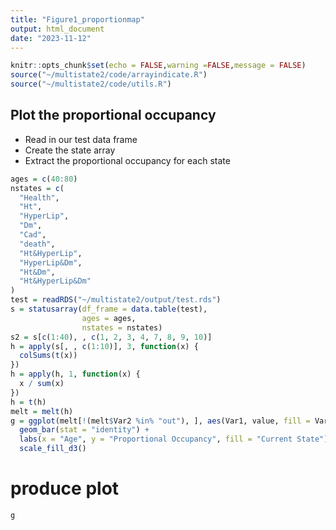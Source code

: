 ```yaml
---
title: "Figure1_proportionmap"
output: html_document
date: "2023-11-12"
---
```


```r
knitr::opts_chunk$set(echo = FALSE,warning =FALSE,message = FALSE)
source("~/multistate2/code/arrayindicate.R")
source("~/multistate2/code/utils.R")
```

## Plot the proportional occupancy

* Read in our test data frame
* Create the state array
* Extract the proportional occupancy for each state


```r

ages = c(40:80)
nstates = c(
  "Health",
  "Ht",
  "HyperLip",
  "Dm",
  "Cad",
  "death",
  "Ht&HyperLip",
  "HyperLip&Dm",
  "Ht&Dm",
  "Ht&HyperLip&Dm"
)
test = readRDS("~/multistate2/output/test.rds")
s = statusarray(df_frame = data.table(test),
                ages = ages,
                nstates = nstates)
s2 = s[c(1:40), , c(1, 2, 3, 4, 7, 8, 9, 10)]
h = apply(s[, , c(1:10)], 3, function(x) {
  colSums(t(x))
})
h = apply(h, 1, function(x) {
  x / sum(x)
})
h = t(h)
melt = melt(h)
g = ggplot(melt[!(melt$Var2 %in% "out"), ], aes(Var1, value, fill = Var2)) +
  geom_bar(stat = "identity") +
  labs(x = "Age", y = "Proportional Occupancy", fill = "Current State") +
  scale_fill_d3()
```


# produce plot
```r
g
```
